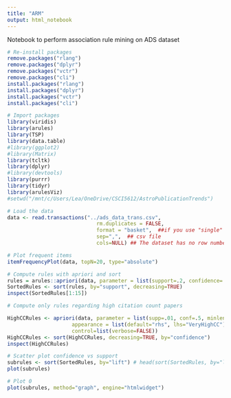 ---
title: "ARM"
output: html_notebook
---

Notebook to perform association rule mining on ADS dataset
```{r}
# Re-install packages 
remove.packages("rlang")
remove.packages("dplyr")
remove.packages("vctr")
remove.packages("cli")
install.packages("rlang")
install.packages("dplyr")
install.packages("vctr")
install.packages("cli")
```

```{r}
# Import packages 
library(viridis)
library(arules)
library(TSP)
library(data.table)
#library(ggplot2)
#library(Matrix)
library(tcltk)
library(dplyr)
#library(devtools)
library(purrr)
library(tidyr)
library(arulesViz)
#setwd("/mnt/c/Users/Lea/OneDrive/CSCI5612/AstroPublicationTrends")
```

```{r}
# Load the data
data <- read.transactions("../ads_data_trans.csv",
                             rm.duplicates = FALSE, 
                             format = "basket",  ##if you use "single" also use cols=c(1,2)
                             sep=",",  ## csv file
                             cols=NULL) ## The dataset has no row numbers
```

```{r}
# Plot frequent items
itemFrequencyPlot(data, topN=20, type="absolute")
```

```{r}
# Compute rules with apriori and sort 
rules = arules::apriori(data, parameter = list(support=.2, confidence=.8, minlen=2))
SortedRules <- sort(rules, by="support", decreasing=TRUE)
inspect(SortedRules[1:15])
```
```{r}
# Compute only rules regarding high citation count papers

HighCCRules <- apriori(data, parameter = list(supp=.01, conf=.5, minlen=2),
                     appearance = list(default="rhs", lhs="VeryHighCC"),
                     control=list(verbose=FALSE))
HighCCRules <- sort(HighCCRules, decreasing=TRUE, by="confidence")
inspect(HighCCRules)

```
```{r}
# Scatter plot confidence vs support
subrules <- sort(SortedRules, by="lift") # head(sort(SortedRules, by="lift"),15)
plot(subrules)
```
```{r}
# Plot 0
plot(subrules, method="graph", engine="htmlwidget")
```




